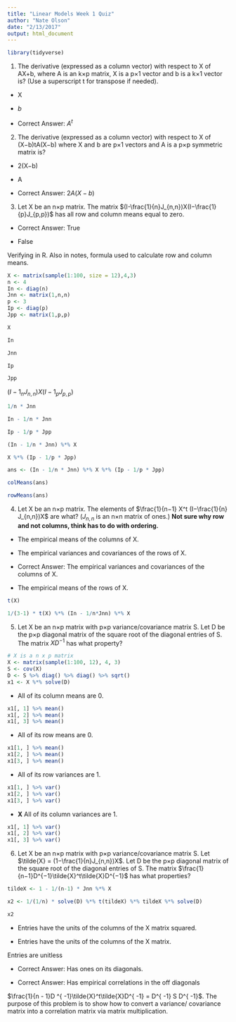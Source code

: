 ```yaml
---
title: "Linear Models Week 1 Quiz"
author: "Nate Olson"
date: "2/13/2017"
output: html_document
---
```


```r
library(tidyverse)
```

1. 
The derivative (expressed as a column vector) with respect to X of AX+b, where A is an k×p matrix, X is a p×1 vector and b is a k×1 vector is? (Use a superscript t for transpose if needed).  

* X  

* $b$  

* Correct Answer: $A^t$  


2. 
The derivative (expressed as a column vector) with respect to X of (X−b)tA(X−b) where X and b are p×1 vectors and A is a p×p symmetric matrix is?  

* 2(X−b)  

* A  

* Correct Answer: $2A(X-b)$  

3. 
Let X be an n×p matrix. The matrix $(I-\frac{1}{n}J_{n,n})X(I−\frac{1}{p}J_{p,p})$ has all row and column means equal to zero.

* Correct Answer: True

* False

Verifying in R. Also in notes, formula used to calculate row and column means.

```r
X <- matrix(sample(1:100, size = 12),4,3)
n <- 4
In <- diag(n)
Jnn <- matrix(1,n,n)
p <- 3
Ip <- diag(p)
Jpp <- matrix(1,p,p)
```

```r
X
```

```r
In
```

```r
Jnn
```

```r
Ip
```

```r
Jpp
```

 $(I−1_nJ_{n,n})X(I−1_pJ_{p,p})$
```r
1/n * Jnn
```

```r
In - 1/n * Jnn
```

```r
Ip - 1/p * Jpp
```

```r
(In - 1/n * Jnn) %*% X
```

```r
X %*% (Ip - 1/p * Jpp)
```

```r
ans <- (In - 1/n * Jnn) %*% X %*% (Ip - 1/p * Jpp)
```

```r
colMeans(ans)
```
```r
rowMeans(ans)
```

4. 
Let X be an n×p matrix. The elements of $\frac{1}{n−1} X^t (I−\frac{1}{n} J_{n,n})X$ are what? ($J_{n,n}$ is an n×n matrix of ones.)
__Not sure why row and not columns, think has to do with ordering.__

* The empirical means of the columns of X.

* The empirical variances and covariances of the rows of X.

* Correct Answer: The empirical variances and covariances of the columns of X.

* The empirical means of the rows of X.

```r
t(X)
```

```r
1/(3-1) * t(X) %*% (In - 1/n*Jnn) %*% X
```

5. 
Let X be an n×p matrix with p×p variance/covariance matrix S. Let D be the p×p diagonal matrix of the square root of the diagonal entries of S. The matrix $XD^{−1}$ has what property?

```r
# X is a n x p matrix
X <- matrix(sample(1:100, 12), 4, 3)
S <- cov(X)
D <- S %>% diag() %>% diag() %>% sqrt()
x1 <- X %*% solve(D)
```


- All of its column means are 0.
```r
x1[, 1] %>% mean()
x1[, 2] %>% mean()
x1[, 3] %>% mean()
```

- All of its row means are 0.
```r
x1[1, ] %>% mean()
x1[2, ] %>% mean()
x1[3, ] %>% mean()
```


- All of its row variances are 1.
```r
x1[1, ] %>% var()
x1[2, ] %>% var()
x1[3, ] %>% var()
```


- __X__ All of its column variances are 1.
```r
x1[, 1] %>% var()
x1[, 2] %>% var()
x1[, 3] %>% var()
```


6. 
Let X be an n×p matrix with p×p variance/covariance matrix S. Let $\tilde{X} = (1−\frac{1}{n}J_{n,n})X$. Let D be the p×p diagonal matrix of the square root of the diagonal entries of S. The matrix $\frac{1}{n−1}D^{−1}\tilde{X}^t\tilde{X}D^{−1}$ has what properties?

```r
tildeX <- 1 - 1/(n-1) * Jnn %*% X
```

```r
x2 <- 1/(1/n) * solve(D) %*% t(tildeX) %*% tildeX %*% solve(D)
```

```r
x2
```

* Entries have the units of the columns of the X matrix squared.

* Entries have the units of the columns of the X matrix.

Entries are unitless


* Correct Answer: Has ones on its diagonals.

* Correct Answer: Has empirical correlations in the off diagonals

$\frac{1}{n - 1}D ^{ -1}\tilde{X}^t\tilde{X}D^{ -1} = D^{ -1} S D^{ -1}$. The purpose of this problem is to show how to convert a variance/ covariance matrix into a correlation matrix via matrix multiplication.